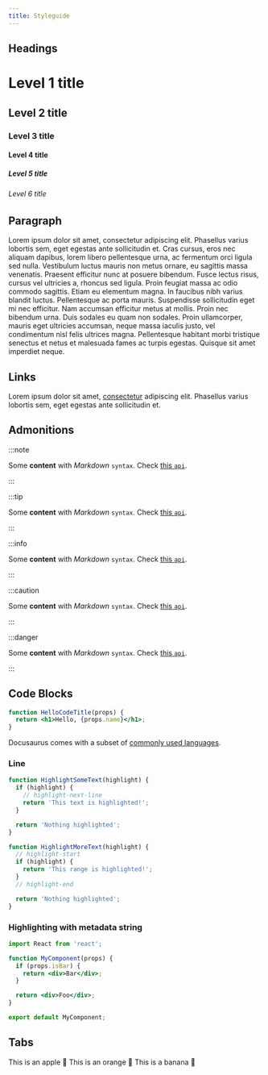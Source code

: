 ```yaml
---
title: Styleguide
---
```



## Headings

# Level 1 title

## Level 2 title

### Level 3 title

#### Level 4 title

##### Level 5 title

###### Level 6 title

## Paragraph

Lorem ipsum dolor sit amet, consectetur adipiscing elit. Phasellus varius lobortis sem, eget egestas ante sollicitudin et. Cras cursus, eros nec aliquam dapibus, lorem libero pellentesque urna, ac fermentum orci ligula sed nulla. Vestibulum luctus mauris non metus ornare, eu sagittis massa venenatis. Praesent efficitur nunc at posuere bibendum. Fusce lectus risus, cursus vel ultricies a, rhoncus sed ligula. Proin feugiat massa ac odio commodo sagittis. Etiam eu elementum magna. In faucibus nibh varius blandit luctus. Pellentesque ac porta mauris. Suspendisse sollicitudin eget mi nec efficitur. Nam accumsan efficitur metus at mollis. Proin nec bibendum urna. Duis sodales eu quam non sodales. Proin ullamcorper, mauris eget ultricies accumsan, neque massa iaculis justo, vel condimentum nisl felis ultrices magna. Pellentesque habitant morbi tristique senectus et netus et malesuada fames ac turpis egestas. Quisque sit amet imperdiet neque.

## Links

Lorem ipsum dolor sit amet, [consectetur](#) adipiscing elit. Phasellus varius lobortis sem, eget egestas ante sollicitudin et.

## Admonitions

:::note

Some **content** with _Markdown_ `syntax`. Check [this `api`](#).

:::

:::tip

Some **content** with _Markdown_ `syntax`. Check [this `api`](#).

:::

:::info

Some **content** with _Markdown_ `syntax`. Check [this `api`](#).

:::

:::caution

Some **content** with _Markdown_ `syntax`. Check [this `api`](#).

:::

:::danger

Some **content** with _Markdown_ `syntax`. Check [this `api`](#).

:::

## Code Blocks

```jsx title="/src/components/HelloCodeTitle.js"
function HelloCodeTitle(props) {
  return <h1>Hello, {props.name}</h1>;
}
```

Docusaurus comes with a subset of [commonly used languages](https://github.com/FormidableLabs/prism-react-renderer/blob/master/src/vendor/prism/includeLangs.js).

### Line

```js
function HighlightSomeText(highlight) {
  if (highlight) {
    // highlight-next-line
    return 'This text is highlighted!';
  }

  return 'Nothing highlighted';
}

function HighlightMoreText(highlight) {
  // highlight-start
  if (highlight) {
    return 'This range is highlighted!';
  }
  // highlight-end

  return 'Nothing highlighted';
}
```

### Highlighting with metadata string

```jsx {1,4-6,11}
import React from 'react';

function MyComponent(props) {
  if (props.isBar) {
    return <div>Bar</div>;
  }

  return <div>Foo</div>;
}

export default MyComponent;
```

## Tabs

<Tabs>
  <TabItem value="apple" label="Apple" default>
    This is an apple 🍎
  </TabItem>
  <TabItem value="orange" label="Orange">
    This is an orange 🍊
  </TabItem>
  <TabItem value="banana" label="Banana">
    This is a banana 🍌
  </TabItem>
</Tabs>
